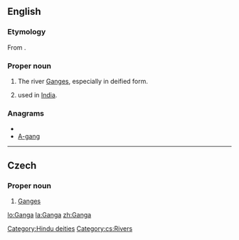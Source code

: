 ==English==
{{wikipedia|Ganga in Hinduism}}

===Etymology===
From {{etyl|sa}} {{term|sc=Deva|गङ्गा|tr=gáṅgā|lang=sa}}.

===Proper noun===
{{en-proper-noun}}

# {{Hinduism}} The river [[Ganges]], especially in deified form.
# {{given name|female|from=Sanskrit}} used in [[India]].

===Anagrams===
* {{alphagram|aaggn}}
* [[A-gang#English|A-gang]]


[[Category:Hindu deities]]

----

==Czech==

===Proper noun===
{{cs-proper noun|g=f}}

# [[Ganges]]

[[Category:cs:Rivers]]

[[lo:Ganga]]
[[la:Ganga]]
[[zh:Ganga]]
